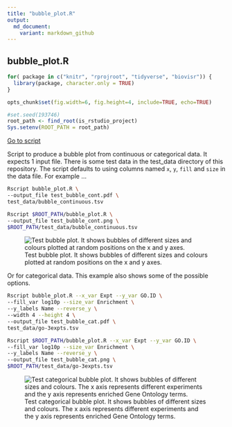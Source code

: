 ```yaml
---
title: "bubble_plot.R"
output:
  md_document:
    variant: markdown_github
---
```


## bubble_plot.R

```r
for( package in c("knitr", "rprojroot", "tidyverse", "biovisr")) {
  library(package, character.only = TRUE)
}
```

```r
opts_chunk$set(fig.width=6, fig.height=4, include=TRUE, echo=TRUE)
```

```r
#set.seed(193746)
root_path <- find_root(is_rstudio_project)
Sys.setenv(ROOT_PATH = root_path)
```

[Go to script](../../bubble_plot.R)

Script to produce a bubble plot from continuous or categorical data. It expects 1 input file.
There is some test data in the test_data directory of this repository.
The script defaults to using columns named `x`, `y`, `fill` and `size` in the
data file. For example ...

```bash
Rscript bubble_plot.R \
--output_file test_bubble_cont.pdf \
test_data/bubble_continuous.tsv
```

```bash
Rscript $ROOT_PATH/bubble_plot.R \
--output_file test_bubble_cont.png \
$ROOT_PATH/test_data/bubble_continuous.tsv
```

![Test bubble plot. It shows bubbles of different sizes and colours plotted
at random positions on the x and y axes.](test_bubble_cont.png "Test bubble plot")

Or for categorical data. This example also shows some of the possible options.

```bash
Rscript bubble_plot.R --x_var Expt --y_var GO.ID \
--fill_var log10p --size_var Enrichment \
--y_labels Name --reverse_y \
--width 4 --height 4 \
--output_file test_bubble_cat.pdf \
test_data/go-3expts.tsv
```

```bash
Rscript $ROOT_PATH/bubble_plot.R --x_var Expt --y_var GO.ID \
--fill_var log10p --size_var Enrichment \
--y_labels Name --reverse_y \
--output_file test_bubble_cat.png \
$ROOT_PATH/test_data/go-3expts.tsv
```

![Test categorical bubble plot. It shows bubbles of different sizes and colours.
The x axis represents different experiments and the y axis represents enriched
Gene Ontology terms.](test_bubble_cat.png "Test Categorical bubble plot")

